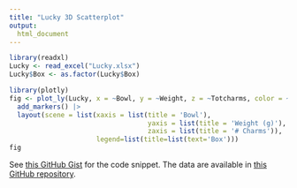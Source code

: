 ```yaml
---
title: "Lucky 3D Scatterplot"
output:
  html_document
---
```



```r
library(readxl)
Lucky <- read_excel("Lucky.xlsx")
Lucky$Box <- as.factor(Lucky$Box)

library(plotly)
fig <- plot_ly(Lucky, x = ~Bowl, y = ~Weight, z = ~Totcharms, color = ~Box) |>
  add_markers() |>
  layout(scene = list(xaxis = list(title = 'Bowl'),
                                   yaxis = list(title = 'Weight (g)'),
                                   zaxis = list(title = '# Charms')),
                      legend=list(title=list(text='Box')))
fig
```

See [this GitHub Gist](https://gist.github.com/gjkerns/47cd52013245609cd80f40d6e7e0a3ed) for the code snippet.  The data are available in [this GitHub repository](https://github.com/gjkerns/luckyCharms).
